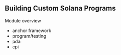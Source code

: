## Building Custom Solana Programs

Module overview

- anchor framework
- program/testing
- pda
- cpi

